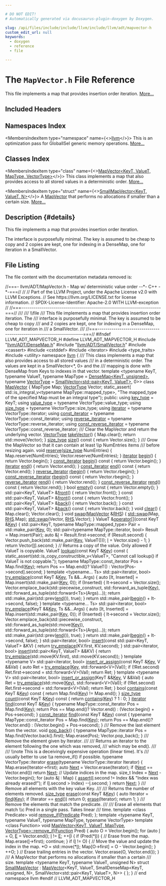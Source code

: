 ```yaml
---

# DO NOT EDIT!
# Automatically generated via docusaurus-plugin-doxygen by Doxygen.

slug: /api/files/include/include/llvm/include/llvm/adt/mapvector-h
custom_edit_url: null
keywords:
  - doxygen
  - reference
  - file

---
```





# The `MapVector.h` File Reference

<DoxygenPage pluginConfig={pluginConfig}>

This file implements a map that provides insertion order iteration. <a href="#details">More...</a>

## Included Headers

<IncludesList>
<IncludesListItem
  filePath="llvm/ADT/DenseMap.h"
  permalink="/docs/api/files/include/include/llvm/include/llvm/adt/densemap-h"
  isLocal="true" />
<IncludesListItem
  filePath="llvm/ADT/SmallVector.h"
  permalink="/docs/api/files/include/include/llvm/include/llvm/adt/smallvector-h"
  isLocal="true" />
<IncludesListItem
  filePath="cassert"
  permalink=""
  isLocal="false" />
<IncludesListItem
  filePath="cstddef"
  permalink=""
  isLocal="false" />
<IncludesListItem
  filePath="iterator"
  permalink=""
  isLocal="false" />
<IncludesListItem
  filePath="type_traits"
  permalink=""
  isLocal="false" />
<IncludesListItem
  filePath="utility"
  permalink=""
  isLocal="false" />
</IncludesList>

## Namespaces Index

<MembersIndex>

<MembersIndexItem
  type="namespace"
  name={<><a href="/docs/api/namespaces/llvm">llvm</a></>}>
This is an optimization pass for GlobalISel generic memory operations. <a href="/docs/api/namespaces/llvm/#details">More...</a>
</MembersIndexItem>

</MembersIndex>

## Classes Index

<MembersIndex>

<MembersIndexItem
  type="class"
  name={<><a href="/docs/api/classes/llvm/mapvector">MapVector&lt;KeyT, ValueT, MapType, VectorType&gt;</a></>}>
This class implements a map that also provides access to all stored values in a deterministic order. <a href="/docs/api/classes/llvm/mapvector/#details">More...</a>
</MembersIndexItem>

<MembersIndexItem
  type="struct"
  name={<><a href="/docs/api/structs/llvm/smallmapvector">SmallMapVector&lt;KeyT, ValueT, N&gt;</a></>}>
A <a href="/docs/api/classes/llvm/mapvector">MapVector</a> that performs no allocations if smaller than a certain size. <a href="/docs/api/structs/llvm/smallmapvector/#details">More...</a>
</MembersIndexItem>

</MembersIndex>

## Description {#details}

This file implements a map that provides insertion order iteration.

The interface is purposefully minimal. The key is assumed to be cheap to copy and 2 copies are kept, one for indexing in a DenseMap, one for iteration in a SmallVector.

## File Listing

The file content with the documentation metadata removed is:

<ProgramListing>

<Link id="l00001" /><CodeLine lineNumber="1"><Highlight kind="comment">//===- llvm/ADT/MapVector.h - Map w/ deterministic value order --&#42;- C++ -&#42;-===//</Highlight><Highlight kind="normal"></Highlight></CodeLine>
<Link id="l00002" /><CodeLine lineNumber="2"><Highlight kind="normal"></Highlight><Highlight kind="comment">//</Highlight><Highlight kind="normal"></Highlight></CodeLine>
<Link id="l00003" /><CodeLine lineNumber="3"><Highlight kind="normal"></Highlight><Highlight kind="comment">// Part of the LLVM Project, under the Apache License v2.0 with LLVM Exceptions.</Highlight><Highlight kind="normal"></Highlight></CodeLine>
<Link id="l00004" /><CodeLine lineNumber="4"><Highlight kind="normal"></Highlight><Highlight kind="comment">// See https://llvm.org/LICENSE.txt for license information.</Highlight><Highlight kind="normal"></Highlight></CodeLine>
<Link id="l00005" /><CodeLine lineNumber="5"><Highlight kind="normal"></Highlight><Highlight kind="comment">// SPDX-License-Identifier: Apache-2.0 WITH LLVM-exception</Highlight><Highlight kind="normal"></Highlight></CodeLine>
<Link id="l00006" /><CodeLine lineNumber="6"><Highlight kind="normal"></Highlight><Highlight kind="comment">//</Highlight><Highlight kind="normal"></Highlight></CodeLine>
<Link id="l00007" /><CodeLine lineNumber="7"><Highlight kind="normal"></Highlight><Highlight kind="comment">//===----------------------------------------------------------------------===//</Highlight><Highlight kind="comment"></Highlight></CodeLine>
<Link id="l00008" /><CodeLine lineNumber="8"><Highlight kind="comment">///</Highlight></CodeLine>
<Link id="l00009" /><CodeLine lineNumber="9"><Highlight kind="comment">/// \\file</Highlight></CodeLine>
<Link id="l00010" /><CodeLine lineNumber="10"><Highlight kind="comment">/// This file implements a map that provides insertion order iteration. The</Highlight></CodeLine>
<Link id="l00011" /><CodeLine lineNumber="11"><Highlight kind="comment">/// interface is purposefully minimal. The key is assumed to be cheap to copy</Highlight></CodeLine>
<Link id="l00012" /><CodeLine lineNumber="12"><Highlight kind="comment">/// and 2 copies are kept, one for indexing in a DenseMap, one for iteration in</Highlight></CodeLine>
<Link id="l00013" /><CodeLine lineNumber="13"><Highlight kind="comment">/// a SmallVector.</Highlight></CodeLine>
<Link id="l00014" /><CodeLine lineNumber="14"><Highlight kind="comment">///</Highlight><Highlight kind="normal"></Highlight></CodeLine>
<Link id="l00015" /><CodeLine lineNumber="15"><Highlight kind="normal"></Highlight><Highlight kind="comment">//===----------------------------------------------------------------------===//</Highlight><Highlight kind="normal"></Highlight></CodeLine>
<Link id="l00016" /><CodeLine lineNumber="16"><Highlight kind="normal"></Highlight></CodeLine>
<Link id="l00017" /><CodeLine lineNumber="17"><Highlight kind="normal"></Highlight><Highlight kind="preprocessor">#ifndef LLVM&#95;ADT&#95;MAPVECTOR&#95;H</Highlight><Highlight kind="normal"></Highlight></CodeLine>
<Link id="l00018" /><CodeLine lineNumber="18"><Highlight kind="normal"></Highlight><Highlight kind="preprocessor">#define LLVM&#95;ADT&#95;MAPVECTOR&#95;H</Highlight><Highlight kind="normal"></Highlight></CodeLine>
<Link id="l00019" /><CodeLine lineNumber="19"><Highlight kind="normal"></Highlight></CodeLine>
<Link id="l00020" /><CodeLine lineNumber="20"><Highlight kind="normal"></Highlight><Highlight kind="preprocessor">#include &quot;<a href="/docs/api/files/include/include/llvm/include/llvm/adt/densemap-h">llvm/ADT/DenseMap.h</a>&quot;</Highlight><Highlight kind="normal"></Highlight></CodeLine>
<Link id="l00021" /><CodeLine lineNumber="21"><Highlight kind="normal"></Highlight><Highlight kind="preprocessor">#include &quot;<a href="/docs/api/files/include/include/llvm/include/llvm/adt/smallvector-h">llvm/ADT/SmallVector.h</a>&quot;</Highlight><Highlight kind="normal"></Highlight></CodeLine>
<Link id="l00022" /><CodeLine lineNumber="22"><Highlight kind="normal"></Highlight><Highlight kind="preprocessor">#include &lt;cassert&gt;</Highlight><Highlight kind="normal"></Highlight></CodeLine>
<Link id="l00023" /><CodeLine lineNumber="23"><Highlight kind="normal"></Highlight><Highlight kind="preprocessor">#include &lt;cstddef&gt;</Highlight><Highlight kind="normal"></Highlight></CodeLine>
<Link id="l00024" /><CodeLine lineNumber="24"><Highlight kind="normal"></Highlight><Highlight kind="preprocessor">#include &lt;iterator&gt;</Highlight><Highlight kind="normal"></Highlight></CodeLine>
<Link id="l00025" /><CodeLine lineNumber="25"><Highlight kind="normal"></Highlight><Highlight kind="preprocessor">#include &lt;type&#95;traits&gt;</Highlight><Highlight kind="normal"></Highlight></CodeLine>
<Link id="l00026" /><CodeLine lineNumber="26"><Highlight kind="normal"></Highlight><Highlight kind="preprocessor">#include &lt;utility&gt;</Highlight><Highlight kind="normal"></Highlight></CodeLine>
<Link id="l00027" /><CodeLine lineNumber="27"><Highlight kind="normal"></Highlight></CodeLine>
<Link id="l00028" /><CodeLine lineNumber="28"><Highlight kind="normal"></Highlight><Highlight kind="keyword">namespace </Highlight><Highlight kind="normal"><a href="/docs/api/namespaces/llvm">llvm</a> &#123;</Highlight></CodeLine>
<Link id="l00029" /><CodeLine lineNumber="29"><Highlight kind="normal"></Highlight><Highlight kind="comment"></Highlight></CodeLine>
<Link id="l00030" /><CodeLine lineNumber="30"><Highlight kind="comment">/// This class implements a map that also provides access to all stored values</Highlight></CodeLine>
<Link id="l00031" /><CodeLine lineNumber="31"><Highlight kind="comment">/// in a deterministic order. The values are kept in a SmallVector&lt;&#42;, 0&gt; and the</Highlight></CodeLine>
<Link id="l00032" /><CodeLine lineNumber="32"><Highlight kind="comment">/// mapping is done with DenseMap from Keys to indexes in that vector.</Highlight><Highlight kind="normal"></Highlight></CodeLine>
<Link id="l00033" /><CodeLine lineNumber="33"><Highlight kind="normal"></Highlight><Highlight kind="keyword">template</Highlight><Highlight kind="normal"> &lt;</Highlight><Highlight kind="keyword">typename</Highlight><Highlight kind="normal"> KeyT, </Highlight><Highlight kind="keyword">typename</Highlight><Highlight kind="normal"> ValueT,</Highlight></CodeLine>
<Link id="l00034" /><CodeLine lineNumber="34"><Highlight kind="normal">          </Highlight><Highlight kind="keyword">typename</Highlight><Highlight kind="normal"> MapType = <a href="/docs/api/classes/llvm/densemap">DenseMap&lt;KeyT, unsigned&gt;</a>,</Highlight></CodeLine>
<Link id="l00035" /><CodeLine lineNumber="35"><Highlight kind="normal">          </Highlight><Highlight kind="keyword">typename</Highlight><Highlight kind="normal"> <a href="/docs/api/classes/llvm/vectortype">VectorType</a> = <a href="/docs/api/classes/llvm/smallvector">SmallVector&lt;std::pair&lt;KeyT, ValueT&gt;</a>, 0&gt;&gt;</Highlight></CodeLine>
<Link id="l00036" /><CodeLine lineNumber="36" lineLink="/docs/api/classes/llvm/mapvector"><Highlight kind="normal"></Highlight><Highlight kind="keyword">class </Highlight><Highlight kind="normal"><a href="/docs/api/classes/llvm/mapvector">MapVector</a> &#123;</Highlight></CodeLine>
<Link id="l00037" /><CodeLine lineNumber="37"><Highlight kind="normal">  MapType Map;</Highlight></CodeLine>
<Link id="l00038" /><CodeLine lineNumber="38"><Highlight kind="normal">  <a href="/docs/api/classes/llvm/vectortype">VectorType</a> Vector;</Highlight></CodeLine>
<Link id="l00039" /><CodeLine lineNumber="39"><Highlight kind="normal"></Highlight></CodeLine>
<Link id="l00040" /><CodeLine lineNumber="40"><Highlight kind="normal">  </Highlight><Highlight kind="keyword">static&#95;assert</Highlight><Highlight kind="normal">(</Highlight></CodeLine>
<Link id="l00041" /><CodeLine lineNumber="41"><Highlight kind="normal">      std::is&#95;integral&#95;v&lt;typename MapType::mapped&#95;type&gt;,</Highlight></CodeLine>
<Link id="l00042" /><CodeLine lineNumber="42"><Highlight kind="normal">      </Highlight><Highlight kind="stringliteral">&quot;The mapped&#95;type of the specified Map must be an integral type&quot;</Highlight><Highlight kind="normal">);</Highlight></CodeLine>
<Link id="l00043" /><CodeLine lineNumber="43"><Highlight kind="normal"></Highlight></CodeLine>
<Link id="l00044" /><CodeLine lineNumber="44"><Highlight kind="normal"></Highlight><Highlight kind="keyword">public</Highlight><Highlight kind="normal">:</Highlight></CodeLine>
<Link id="l00045" /><CodeLine lineNumber="45" lineLink="/docs/api/classes/llvm/mapvector/#aaf005811d9c2c5afec511e7ea4685095"><Highlight kind="normal">  </Highlight><Highlight kind="keyword">using </Highlight><Highlight kind="normal"><a href="/docs/api/classes/llvm/mapvector/#aaf005811d9c2c5afec511e7ea4685095">key&#95;type</a> = KeyT;</Highlight></CodeLine>
<Link id="l00046" /><CodeLine lineNumber="46" lineLink="/docs/api/classes/llvm/mapvector/#a635be72da071c449caa8f9346c88a6eb"><Highlight kind="normal">  </Highlight><Highlight kind="keyword">using </Highlight><Highlight kind="normal"><a href="/docs/api/classes/llvm/mapvector/#a635be72da071c449caa8f9346c88a6eb">value&#95;type</a> = </Highlight><Highlight kind="keyword">typename</Highlight><Highlight kind="normal"> VectorType::value&#95;type;</Highlight></CodeLine>
<Link id="l00047" /><CodeLine lineNumber="47" lineLink="/docs/api/classes/llvm/mapvector/#a4b5a86fbd0b6ae0086668689408a04d9"><Highlight kind="normal">  </Highlight><Highlight kind="keyword">using </Highlight><Highlight kind="normal"><a href="/docs/api/classes/llvm/mapvector/#a4b5a86fbd0b6ae0086668689408a04d9">size&#95;type</a> = </Highlight><Highlight kind="keyword">typename</Highlight><Highlight kind="normal"> VectorType::size&#95;type;</Highlight></CodeLine>
<Link id="l00048" /><CodeLine lineNumber="48"><Highlight kind="normal"></Highlight></CodeLine>
<Link id="l00049" /><CodeLine lineNumber="49" lineLink="/docs/api/classes/llvm/mapvector/#a085f340f16ff796202863961ff734902"><Highlight kind="normal">  </Highlight><Highlight kind="keyword">using </Highlight><Highlight kind="normal"><a href="/docs/api/classes/llvm/mapvector/#a085f340f16ff796202863961ff734902">iterator</a> = </Highlight><Highlight kind="keyword">typename</Highlight><Highlight kind="normal"> VectorType::iterator;</Highlight></CodeLine>
<Link id="l00050" /><CodeLine lineNumber="50" lineLink="/docs/api/classes/llvm/mapvector/#ad44c8437ba63debbd571e56269a8ddfd"><Highlight kind="normal">  </Highlight><Highlight kind="keyword">using </Highlight><Highlight kind="normal"><a href="/docs/api/classes/llvm/mapvector/#ad44c8437ba63debbd571e56269a8ddfd">const&#95;iterator</a> = </Highlight><Highlight kind="keyword">typename</Highlight><Highlight kind="normal"> VectorType::const&#95;iterator;</Highlight></CodeLine>
<Link id="l00051" /><CodeLine lineNumber="51" lineLink="/docs/api/classes/llvm/mapvector/#acd492f1494d1a79ced42776f219f5f42"><Highlight kind="normal">  </Highlight><Highlight kind="keyword">using </Highlight><Highlight kind="normal"><a href="/docs/api/classes/llvm/mapvector/#acd492f1494d1a79ced42776f219f5f42">reverse&#95;iterator</a> = </Highlight><Highlight kind="keyword">typename</Highlight><Highlight kind="normal"> VectorType::reverse&#95;iterator;</Highlight></CodeLine>
<Link id="l00052" /><CodeLine lineNumber="52" lineLink="/docs/api/classes/llvm/mapvector/#a63166794b71cca0bd30d355b8015fb96"><Highlight kind="normal">  </Highlight><Highlight kind="keyword">using </Highlight><Highlight kind="normal"><a href="/docs/api/classes/llvm/mapvector/#a63166794b71cca0bd30d355b8015fb96">const&#95;reverse&#95;iterator</a> = </Highlight><Highlight kind="keyword">typename</Highlight><Highlight kind="normal"> VectorType::const&#95;reverse&#95;iterator;</Highlight></CodeLine>
<Link id="l00053" /><CodeLine lineNumber="53"><Highlight kind="normal"></Highlight><Highlight kind="comment"></Highlight></CodeLine>
<Link id="l00054" /><CodeLine lineNumber="54"><Highlight kind="comment">  /// Clear the MapVector and return the underlying vector.</Highlight><Highlight kind="normal"></Highlight></CodeLine>
<Link id="l00055" /><CodeLine lineNumber="55" lineLink="/docs/api/classes/llvm/mapvector/#a48284a35966b520c1da3a34a112726f5"><Highlight kind="normal">  <a href="/docs/api/classes/llvm/vectortype">VectorType</a> <a href="/docs/api/classes/llvm/mapvector/#a48284a35966b520c1da3a34a112726f5">takeVector</a>() &#123;</Highlight></CodeLine>
<Link id="l00056" /><CodeLine lineNumber="56"><Highlight kind="normal">    Map.clear();</Highlight></CodeLine>
<Link id="l00057" /><CodeLine lineNumber="57"><Highlight kind="normal">    </Highlight><Highlight kind="keywordflow">return</Highlight><Highlight kind="normal"> std::move(Vector);</Highlight></CodeLine>
<Link id="l00058" /><CodeLine lineNumber="58"><Highlight kind="normal">  &#125;</Highlight></CodeLine>
<Link id="l00059" /><CodeLine lineNumber="59"><Highlight kind="normal"></Highlight></CodeLine>
<Link id="l00060" /><CodeLine lineNumber="60" lineLink="/docs/api/classes/llvm/mapvector/#acf4c09e1f30cdd4e0b5b1b8a236ead34"><Highlight kind="normal">  <a href="/docs/api/classes/llvm/mapvector/#a4b5a86fbd0b6ae0086668689408a04d9">size&#95;type</a> <a href="/docs/api/classes/llvm/mapvector/#acf4c09e1f30cdd4e0b5b1b8a236ead34">size</a>()</Highlight><Highlight kind="keyword"> const </Highlight><Highlight kind="normal">&#123; </Highlight><Highlight kind="keywordflow">return</Highlight><Highlight kind="normal"> Vector.size(); &#125;</Highlight></CodeLine>
<Link id="l00061" /><CodeLine lineNumber="61"><Highlight kind="normal"></Highlight><Highlight kind="comment"></Highlight></CodeLine>
<Link id="l00062" /><CodeLine lineNumber="62"><Highlight kind="comment">  /// Grow the MapVector so that it can contain at least \\p NumEntries items</Highlight></CodeLine>
<Link id="l00063" /><CodeLine lineNumber="63"><Highlight kind="comment">  /// before resizing again.</Highlight><Highlight kind="normal"></Highlight></CodeLine>
<Link id="l00064" /><CodeLine lineNumber="64" lineLink="/docs/api/classes/llvm/mapvector/#ac68b36c64462cf547b2b334c67bf651b"><Highlight kind="normal">  </Highlight><Highlight kind="keywordtype">void</Highlight><Highlight kind="normal"> <a href="/docs/api/classes/llvm/mapvector/#ac68b36c64462cf547b2b334c67bf651b">reserve</a>(<a href="/docs/api/classes/llvm/mapvector/#a4b5a86fbd0b6ae0086668689408a04d9">size&#95;type</a> NumEntries) &#123;</Highlight></CodeLine>
<Link id="l00065" /><CodeLine lineNumber="65"><Highlight kind="normal">    Map.reserve(NumEntries);</Highlight></CodeLine>
<Link id="l00066" /><CodeLine lineNumber="66"><Highlight kind="normal">    Vector.reserve(NumEntries);</Highlight></CodeLine>
<Link id="l00067" /><CodeLine lineNumber="67"><Highlight kind="normal">  &#125;</Highlight></CodeLine>
<Link id="l00068" /><CodeLine lineNumber="68"><Highlight kind="normal"></Highlight></CodeLine>
<Link id="l00069" /><CodeLine lineNumber="69" lineLink="/docs/api/classes/llvm/mapvector/#aa610cab7ee61e36a6d1d122fc252c278"><Highlight kind="normal">  <a href="/docs/api/classes/llvm/mapvector/#a085f340f16ff796202863961ff734902">iterator</a> <a href="/docs/api/classes/llvm/mapvector/#aa610cab7ee61e36a6d1d122fc252c278">begin</a>() &#123; </Highlight><Highlight kind="keywordflow">return</Highlight><Highlight kind="normal"> Vector.begin(); &#125;</Highlight></CodeLine>
<Link id="l00070" /><CodeLine lineNumber="70" lineLink="/docs/api/classes/llvm/mapvector/#a8fa5d6a51448a539cf6508ccd853bb1d"><Highlight kind="normal">  <a href="/docs/api/classes/llvm/mapvector/#ad44c8437ba63debbd571e56269a8ddfd">const&#95;iterator</a> <a href="/docs/api/classes/llvm/mapvector/#a8fa5d6a51448a539cf6508ccd853bb1d">begin</a>()</Highlight><Highlight kind="keyword"> const </Highlight><Highlight kind="normal">&#123; </Highlight><Highlight kind="keywordflow">return</Highlight><Highlight kind="normal"> Vector.begin(); &#125;</Highlight></CodeLine>
<Link id="l00071" /><CodeLine lineNumber="71" lineLink="/docs/api/classes/llvm/mapvector/#a0881334358ff6ff7ff8cea5562c7988e"><Highlight kind="normal">  <a href="/docs/api/classes/llvm/mapvector/#a085f340f16ff796202863961ff734902">iterator</a> <a href="/docs/api/classes/llvm/mapvector/#a0881334358ff6ff7ff8cea5562c7988e">end</a>() &#123; </Highlight><Highlight kind="keywordflow">return</Highlight><Highlight kind="normal"> Vector.end(); &#125;</Highlight></CodeLine>
<Link id="l00072" /><CodeLine lineNumber="72" lineLink="/docs/api/classes/llvm/mapvector/#a33b09e344ff0f9a2b1039b4738d04be9"><Highlight kind="normal">  <a href="/docs/api/classes/llvm/mapvector/#ad44c8437ba63debbd571e56269a8ddfd">const&#95;iterator</a> <a href="/docs/api/classes/llvm/mapvector/#a33b09e344ff0f9a2b1039b4738d04be9">end</a>()</Highlight><Highlight kind="keyword"> const </Highlight><Highlight kind="normal">&#123; </Highlight><Highlight kind="keywordflow">return</Highlight><Highlight kind="normal"> Vector.end(); &#125;</Highlight></CodeLine>
<Link id="l00073" /><CodeLine lineNumber="73"><Highlight kind="normal"></Highlight></CodeLine>
<Link id="l00074" /><CodeLine lineNumber="74" lineLink="/docs/api/classes/llvm/mapvector/#afa84f2e649eac2b43ff8e4a5e3d866e8"><Highlight kind="normal">  <a href="/docs/api/classes/llvm/mapvector/#acd492f1494d1a79ced42776f219f5f42">reverse&#95;iterator</a> <a href="/docs/api/classes/llvm/mapvector/#afa84f2e649eac2b43ff8e4a5e3d866e8">rbegin</a>() &#123; </Highlight><Highlight kind="keywordflow">return</Highlight><Highlight kind="normal"> Vector.rbegin(); &#125;</Highlight></CodeLine>
<Link id="l00075" /><CodeLine lineNumber="75" lineLink="/docs/api/classes/llvm/mapvector/#a12c6c813bc405d136a24dda9b39d4da1"><Highlight kind="normal">  <a href="/docs/api/classes/llvm/mapvector/#a63166794b71cca0bd30d355b8015fb96">const&#95;reverse&#95;iterator</a> <a href="/docs/api/classes/llvm/mapvector/#a12c6c813bc405d136a24dda9b39d4da1">rbegin</a>()</Highlight><Highlight kind="keyword"> const </Highlight><Highlight kind="normal">&#123; </Highlight><Highlight kind="keywordflow">return</Highlight><Highlight kind="normal"> Vector.rbegin(); &#125;</Highlight></CodeLine>
<Link id="l00076" /><CodeLine lineNumber="76" lineLink="/docs/api/classes/llvm/mapvector/#a290c99a05ce4f33c242f41f0a1d59b84"><Highlight kind="normal">  <a href="/docs/api/classes/llvm/mapvector/#acd492f1494d1a79ced42776f219f5f42">reverse&#95;iterator</a> <a href="/docs/api/classes/llvm/mapvector/#a290c99a05ce4f33c242f41f0a1d59b84">rend</a>() &#123; </Highlight><Highlight kind="keywordflow">return</Highlight><Highlight kind="normal"> Vector.rend(); &#125;</Highlight></CodeLine>
<Link id="l00077" /><CodeLine lineNumber="77" lineLink="/docs/api/classes/llvm/mapvector/#af367bfb28fe29ec72c559430522dbfe4"><Highlight kind="normal">  <a href="/docs/api/classes/llvm/mapvector/#a63166794b71cca0bd30d355b8015fb96">const&#95;reverse&#95;iterator</a> <a href="/docs/api/classes/llvm/mapvector/#af367bfb28fe29ec72c559430522dbfe4">rend</a>()</Highlight><Highlight kind="keyword"> const </Highlight><Highlight kind="normal">&#123; </Highlight><Highlight kind="keywordflow">return</Highlight><Highlight kind="normal"> Vector.rend(); &#125;</Highlight></CodeLine>
<Link id="l00078" /><CodeLine lineNumber="78"><Highlight kind="normal"></Highlight></CodeLine>
<Link id="l00079" /><CodeLine lineNumber="79" lineLink="/docs/api/classes/llvm/mapvector/#a8da97c44f514ad1ae9ccf4518b0f88aa"><Highlight kind="normal">  </Highlight><Highlight kind="keywordtype">bool</Highlight><Highlight kind="normal"> <a href="/docs/api/classes/llvm/mapvector/#a8da97c44f514ad1ae9ccf4518b0f88aa">empty</a>()</Highlight><Highlight kind="keyword"> const </Highlight><Highlight kind="normal">&#123;</Highlight></CodeLine>
<Link id="l00080" /><CodeLine lineNumber="80"><Highlight kind="normal">    </Highlight><Highlight kind="keywordflow">return</Highlight><Highlight kind="normal"> Vector.empty();</Highlight></CodeLine>
<Link id="l00081" /><CodeLine lineNumber="81"><Highlight kind="normal">  &#125;</Highlight></CodeLine>
<Link id="l00082" /><CodeLine lineNumber="82"><Highlight kind="normal"></Highlight></CodeLine>
<Link id="l00083" /><CodeLine lineNumber="83" lineLink="/docs/api/classes/llvm/mapvector/#adb824684d8ec5b843fb4d9b5ac906c9a"><Highlight kind="normal">  std::pair&lt;KeyT, ValueT&gt;       &amp;<a href="/docs/api/classes/llvm/mapvector/#adb824684d8ec5b843fb4d9b5ac906c9a">front</a>()       &#123; </Highlight><Highlight kind="keywordflow">return</Highlight><Highlight kind="normal"> Vector.front(); &#125;</Highlight></CodeLine>
<Link id="l00084" /><CodeLine lineNumber="84" lineLink="/docs/api/classes/llvm/mapvector/#a5526dcd6cc74a6840830de1e55d6293a"><Highlight kind="normal">  </Highlight><Highlight kind="keyword">const</Highlight><Highlight kind="normal"> std::pair&lt;KeyT, ValueT&gt; &amp;<a href="/docs/api/classes/llvm/mapvector/#a5526dcd6cc74a6840830de1e55d6293a">front</a>()</Highlight><Highlight kind="keyword"> const </Highlight><Highlight kind="normal">&#123; </Highlight><Highlight kind="keywordflow">return</Highlight><Highlight kind="normal"> Vector.front(); &#125;</Highlight></CodeLine>
<Link id="l00085" /><CodeLine lineNumber="85" lineLink="/docs/api/classes/llvm/mapvector/#afd59a8e8a7a844c82a3510aa587c97c9"><Highlight kind="normal">  std::pair&lt;KeyT, ValueT&gt;       &amp;<a href="/docs/api/classes/llvm/mapvector/#afd59a8e8a7a844c82a3510aa587c97c9">back</a>()        &#123; </Highlight><Highlight kind="keywordflow">return</Highlight><Highlight kind="normal"> Vector.back(); &#125;</Highlight></CodeLine>
<Link id="l00086" /><CodeLine lineNumber="86" lineLink="/docs/api/classes/llvm/mapvector/#a4cc821f83c7282ba778891283d015964"><Highlight kind="normal">  </Highlight><Highlight kind="keyword">const</Highlight><Highlight kind="normal"> std::pair&lt;KeyT, ValueT&gt; &amp;<a href="/docs/api/classes/llvm/mapvector/#a4cc821f83c7282ba778891283d015964">back</a>()</Highlight><Highlight kind="keyword">  const </Highlight><Highlight kind="normal">&#123; </Highlight><Highlight kind="keywordflow">return</Highlight><Highlight kind="normal"> Vector.back(); &#125;</Highlight></CodeLine>
<Link id="l00087" /><CodeLine lineNumber="87"><Highlight kind="normal"></Highlight></CodeLine>
<Link id="l00088" /><CodeLine lineNumber="88" lineLink="/docs/api/classes/llvm/mapvector/#ae091b147039557cf8ce505740e7ff7ac"><Highlight kind="normal">  </Highlight><Highlight kind="keywordtype">void</Highlight><Highlight kind="normal"> <a href="/docs/api/classes/llvm/mapvector/#ae091b147039557cf8ce505740e7ff7ac">clear</a>() &#123;</Highlight></CodeLine>
<Link id="l00089" /><CodeLine lineNumber="89"><Highlight kind="normal">    Map.clear();</Highlight></CodeLine>
<Link id="l00090" /><CodeLine lineNumber="90"><Highlight kind="normal">    Vector.clear();</Highlight></CodeLine>
<Link id="l00091" /><CodeLine lineNumber="91"><Highlight kind="normal">  &#125;</Highlight></CodeLine>
<Link id="l00092" /><CodeLine lineNumber="92"><Highlight kind="normal"></Highlight></CodeLine>
<Link id="l00093" /><CodeLine lineNumber="93" lineLink="/docs/api/classes/llvm/mapvector/#a281df40be4ec00076eef383da4efb9b3"><Highlight kind="normal">  </Highlight><Highlight kind="keywordtype">void</Highlight><Highlight kind="normal"> <a href="/docs/api/classes/llvm/mapvector/#a281df40be4ec00076eef383da4efb9b3">swap</a>(<a href="/docs/api/classes/llvm/mapvector">MapVector</a> &amp;<a href="/docs/api/files/lib/lib/target/lib/target/x86/x86partialreduction-cpp/#a87b8bfbbe9d8f7146d7f20a5fb42efd0">RHS</a>) &#123;</Highlight></CodeLine>
<Link id="l00094" /><CodeLine lineNumber="94"><Highlight kind="normal">    <a href="/docs/api/namespaces/std/#ab8424022895aee3e366fb9a32f2883cb">std::swap</a>(Map, <a href="/docs/api/files/lib/lib/target/lib/target/x86/x86partialreduction-cpp/#a87b8bfbbe9d8f7146d7f20a5fb42efd0">RHS</a>.Map);</Highlight></CodeLine>
<Link id="l00095" /><CodeLine lineNumber="95"><Highlight kind="normal">    <a href="/docs/api/namespaces/std/#ab8424022895aee3e366fb9a32f2883cb">std::swap</a>(Vector, <a href="/docs/api/files/lib/lib/target/lib/target/x86/x86partialreduction-cpp/#a87b8bfbbe9d8f7146d7f20a5fb42efd0">RHS</a>.Vector);</Highlight></CodeLine>
<Link id="l00096" /><CodeLine lineNumber="96"><Highlight kind="normal">  &#125;</Highlight></CodeLine>
<Link id="l00097" /><CodeLine lineNumber="97"><Highlight kind="normal"></Highlight></CodeLine>
<Link id="l00098" /><CodeLine lineNumber="98" lineLink="/docs/api/classes/llvm/mapvector/#a32a1366139fd98139d346e5f8912a9b9"><Highlight kind="normal">  ValueT &amp;<a href="/docs/api/classes/llvm/mapvector/#a32a1366139fd98139d346e5f8912a9b9">operator&#91;&#93;</a>(</Highlight><Highlight kind="keyword">const</Highlight><Highlight kind="normal"> KeyT &amp;<a href="/docs/api/namespaces/llvm/#a98c6256d0644613c6b5b3e2ef06ef5ce">Key</a>) &#123;</Highlight></CodeLine>
<Link id="l00099" /><CodeLine lineNumber="99"><Highlight kind="normal">    std::pair&lt;KeyT, typename MapType::mapped&#95;type&gt; Pair = std::make&#95;pair(<a href="/docs/api/namespaces/llvm/#a98c6256d0644613c6b5b3e2ef06ef5ce">Key</a>, 0);</Highlight></CodeLine>
<Link id="l00100" /><CodeLine lineNumber="100"><Highlight kind="normal">    std::pair&lt;typename MapType::iterator, bool&gt; Result = Map.insert(Pair);</Highlight></CodeLine>
<Link id="l00101" /><CodeLine lineNumber="101"><Highlight kind="normal">    </Highlight><Highlight kind="keyword">auto</Highlight><Highlight kind="normal"> &amp;<a href="/docs/api/files/lib/lib/support/md5-cpp/#ac0eafdc9ee161b71e7af98af736952fd">I</a> = Result.first-&gt;second;</Highlight></CodeLine>
<Link id="l00102" /><CodeLine lineNumber="102"><Highlight kind="normal">    </Highlight><Highlight kind="keywordflow">if</Highlight><Highlight kind="normal"> (Result.second) &#123;</Highlight></CodeLine>
<Link id="l00103" /><CodeLine lineNumber="103"><Highlight kind="normal">      Vector.push&#95;back(std::make&#95;pair(<a href="/docs/api/namespaces/llvm/#a98c6256d0644613c6b5b3e2ef06ef5ce">Key</a>, ValueT()));</Highlight></CodeLine>
<Link id="l00104" /><CodeLine lineNumber="104"><Highlight kind="normal">      <a href="/docs/api/files/lib/lib/support/md5-cpp/#ac0eafdc9ee161b71e7af98af736952fd">I</a> = Vector.size() - 1;</Highlight></CodeLine>
<Link id="l00105" /><CodeLine lineNumber="105"><Highlight kind="normal">    &#125;</Highlight></CodeLine>
<Link id="l00106" /><CodeLine lineNumber="106"><Highlight kind="normal">    </Highlight><Highlight kind="keywordflow">return</Highlight><Highlight kind="normal"> Vector&#91;<a href="/docs/api/files/lib/lib/support/md5-cpp/#ac0eafdc9ee161b71e7af98af736952fd">I</a>&#93;.second;</Highlight></CodeLine>
<Link id="l00107" /><CodeLine lineNumber="107"><Highlight kind="normal">  &#125;</Highlight></CodeLine>
<Link id="l00108" /><CodeLine lineNumber="108"><Highlight kind="normal"></Highlight></CodeLine>
<Link id="l00109" /><CodeLine lineNumber="109"><Highlight kind="normal">  </Highlight><Highlight kind="comment">// Returns a copy of the value.  Only allowed if ValueT is copyable.</Highlight><Highlight kind="normal"></Highlight></CodeLine>
<Link id="l00110" /><CodeLine lineNumber="110" lineLink="/docs/api/classes/llvm/mapvector/#abca23bddf517f69d28c6d30c58a7b6f9"><Highlight kind="normal">  ValueT <a href="/docs/api/classes/llvm/mapvector/#abca23bddf517f69d28c6d30c58a7b6f9">lookup</a>(</Highlight><Highlight kind="keyword">const</Highlight><Highlight kind="normal"> KeyT &amp;<a href="/docs/api/namespaces/llvm/#a98c6256d0644613c6b5b3e2ef06ef5ce">Key</a>)</Highlight><Highlight kind="keyword"> const </Highlight><Highlight kind="normal">&#123;</Highlight></CodeLine>
<Link id="l00111" /><CodeLine lineNumber="111"><Highlight kind="normal">    </Highlight><Highlight kind="keyword">static&#95;assert</Highlight><Highlight kind="normal">(std::is&#95;copy&#95;constructible&#95;v&lt;ValueT&gt;,</Highlight></CodeLine>
<Link id="l00112" /><CodeLine lineNumber="112"><Highlight kind="normal">                  </Highlight><Highlight kind="stringliteral">&quot;Cannot call lookup() if ValueT is not copyable.&quot;</Highlight><Highlight kind="normal">);</Highlight></CodeLine>
<Link id="l00113" /><CodeLine lineNumber="113"><Highlight kind="normal">    </Highlight><Highlight kind="keyword">typename</Highlight><Highlight kind="normal"> MapType::const&#95;iterator Pos = Map.find(<a href="/docs/api/namespaces/llvm/#a98c6256d0644613c6b5b3e2ef06ef5ce">Key</a>);</Highlight></CodeLine>
<Link id="l00114" /><CodeLine lineNumber="114"><Highlight kind="normal">    </Highlight><Highlight kind="keywordflow">return</Highlight><Highlight kind="normal"> Pos == Map.end()? ValueT() : Vector&#91;Pos-&gt;second&#93;.second;</Highlight></CodeLine>
<Link id="l00115" /><CodeLine lineNumber="115"><Highlight kind="normal">  &#125;</Highlight></CodeLine>
<Link id="l00116" /><CodeLine lineNumber="116"><Highlight kind="normal"></Highlight></CodeLine>
<Link id="l00117" /><CodeLine lineNumber="117"><Highlight kind="normal">  </Highlight><Highlight kind="keyword">template</Highlight><Highlight kind="normal"> &lt;</Highlight><Highlight kind="keyword">typename</Highlight><Highlight kind="normal">... Ts&gt;</Highlight></CodeLine>
<Link id="l00118" /><CodeLine lineNumber="118" lineLink="/docs/api/classes/llvm/mapvector/#ab23f183e7947aaf3caad7960217f843c"><Highlight kind="normal">  std::pair&lt;iterator, bool&gt; <a href="/docs/api/classes/llvm/mapvector/#ab23f183e7947aaf3caad7960217f843c">try&#95;emplace</a>(</Highlight><Highlight kind="keyword">const</Highlight><Highlight kind="normal"> KeyT &amp;<a href="/docs/api/namespaces/llvm/#a98c6256d0644613c6b5b3e2ef06ef5ce">Key</a>, Ts &amp;&amp;...Args) &#123;</Highlight></CodeLine>
<Link id="l00119" /><CodeLine lineNumber="119"><Highlight kind="normal">    </Highlight><Highlight kind="keyword">auto</Highlight><Highlight kind="normal"> &#91;It, Inserted&#93; = Map.insert(std::make&#95;pair(<a href="/docs/api/namespaces/llvm/#a98c6256d0644613c6b5b3e2ef06ef5ce">Key</a>, 0));</Highlight></CodeLine>
<Link id="l00120" /><CodeLine lineNumber="120"><Highlight kind="normal">    </Highlight><Highlight kind="keywordflow">if</Highlight><Highlight kind="normal"> (Inserted) &#123;</Highlight></CodeLine>
<Link id="l00121" /><CodeLine lineNumber="121"><Highlight kind="normal">      It-&gt;second = Vector.size();</Highlight></CodeLine>
<Link id="l00122" /><CodeLine lineNumber="122"><Highlight kind="normal">      Vector.emplace&#95;back(std::piecewise&#95;construct, std::forward&#95;as&#95;tuple(<a href="/docs/api/namespaces/llvm/#a98c6256d0644613c6b5b3e2ef06ef5ce">Key</a>),</Highlight></CodeLine>
<Link id="l00123" /><CodeLine lineNumber="123"><Highlight kind="normal">                          std::forward&#95;as&#95;tuple(std::forward&lt;Ts&gt;(Args)...));</Highlight></CodeLine>
<Link id="l00124" /><CodeLine lineNumber="124"><Highlight kind="normal">      </Highlight><Highlight kind="keywordflow">return</Highlight><Highlight kind="normal"> std::make&#95;pair(std::prev(<a href="/docs/api/classes/llvm/mapvector/#a0881334358ff6ff7ff8cea5562c7988e">end</a>()), </Highlight><Highlight kind="keyword">true</Highlight><Highlight kind="normal">);</Highlight></CodeLine>
<Link id="l00125" /><CodeLine lineNumber="125"><Highlight kind="normal">    &#125;</Highlight></CodeLine>
<Link id="l00126" /><CodeLine lineNumber="126"><Highlight kind="normal">    </Highlight><Highlight kind="keywordflow">return</Highlight><Highlight kind="normal"> std::make&#95;pair(<a href="/docs/api/classes/llvm/mapvector/#aa610cab7ee61e36a6d1d122fc252c278">begin</a>() + It-&gt;second, </Highlight><Highlight kind="keyword">false</Highlight><Highlight kind="normal">);</Highlight></CodeLine>
<Link id="l00127" /><CodeLine lineNumber="127"><Highlight kind="normal">  &#125;</Highlight></CodeLine>
<Link id="l00128" /><CodeLine lineNumber="128"><Highlight kind="normal">  </Highlight><Highlight kind="keyword">template</Highlight><Highlight kind="normal"> &lt;</Highlight><Highlight kind="keyword">typename</Highlight><Highlight kind="normal">... Ts&gt;</Highlight></CodeLine>
<Link id="l00129" /><CodeLine lineNumber="129" lineLink="/docs/api/classes/llvm/mapvector/#a00d1da5a2b498afd67078870c64061a6"><Highlight kind="normal">  std::pair&lt;iterator, bool&gt; <a href="/docs/api/classes/llvm/mapvector/#a00d1da5a2b498afd67078870c64061a6">try&#95;emplace</a>(KeyT &amp;&amp;<a href="/docs/api/namespaces/llvm/#a98c6256d0644613c6b5b3e2ef06ef5ce">Key</a>, Ts &amp;&amp;...Args) &#123;</Highlight></CodeLine>
<Link id="l00130" /><CodeLine lineNumber="130"><Highlight kind="normal">    </Highlight><Highlight kind="keyword">auto</Highlight><Highlight kind="normal"> &#91;It, Inserted&#93; = Map.insert(std::make&#95;pair(<a href="/docs/api/namespaces/llvm/#a98c6256d0644613c6b5b3e2ef06ef5ce">Key</a>, 0));</Highlight></CodeLine>
<Link id="l00131" /><CodeLine lineNumber="131"><Highlight kind="normal">    </Highlight><Highlight kind="keywordflow">if</Highlight><Highlight kind="normal"> (Inserted) &#123;</Highlight></CodeLine>
<Link id="l00132" /><CodeLine lineNumber="132"><Highlight kind="normal">      It-&gt;second = Vector.size();</Highlight></CodeLine>
<Link id="l00133" /><CodeLine lineNumber="133"><Highlight kind="normal">      Vector.emplace&#95;back(std::piecewise&#95;construct,</Highlight></CodeLine>
<Link id="l00134" /><CodeLine lineNumber="134"><Highlight kind="normal">                          std::forward&#95;as&#95;tuple(std::move(<a href="/docs/api/namespaces/llvm/#a98c6256d0644613c6b5b3e2ef06ef5ce">Key</a>)),</Highlight></CodeLine>
<Link id="l00135" /><CodeLine lineNumber="135"><Highlight kind="normal">                          std::forward&#95;as&#95;tuple(std::forward&lt;Ts&gt;(Args)...));</Highlight></CodeLine>
<Link id="l00136" /><CodeLine lineNumber="136"><Highlight kind="normal">      </Highlight><Highlight kind="keywordflow">return</Highlight><Highlight kind="normal"> std::make&#95;pair(std::prev(<a href="/docs/api/classes/llvm/mapvector/#a0881334358ff6ff7ff8cea5562c7988e">end</a>()), </Highlight><Highlight kind="keyword">true</Highlight><Highlight kind="normal">);</Highlight></CodeLine>
<Link id="l00137" /><CodeLine lineNumber="137"><Highlight kind="normal">    &#125;</Highlight></CodeLine>
<Link id="l00138" /><CodeLine lineNumber="138"><Highlight kind="normal">    </Highlight><Highlight kind="keywordflow">return</Highlight><Highlight kind="normal"> std::make&#95;pair(<a href="/docs/api/classes/llvm/mapvector/#aa610cab7ee61e36a6d1d122fc252c278">begin</a>() + It-&gt;second, </Highlight><Highlight kind="keyword">false</Highlight><Highlight kind="normal">);</Highlight></CodeLine>
<Link id="l00139" /><CodeLine lineNumber="139"><Highlight kind="normal">  &#125;</Highlight></CodeLine>
<Link id="l00140" /><CodeLine lineNumber="140"><Highlight kind="normal"></Highlight></CodeLine>
<Link id="l00141" /><CodeLine lineNumber="141" lineLink="/docs/api/classes/llvm/mapvector/#abb6ea6cbdf19ab64bf0c8f65b2e6e8ce"><Highlight kind="normal">  std::pair&lt;iterator, bool&gt; <a href="/docs/api/classes/llvm/mapvector/#abb6ea6cbdf19ab64bf0c8f65b2e6e8ce">insert</a>(</Highlight><Highlight kind="keyword">const</Highlight><Highlight kind="normal"> std::pair&lt;KeyT, ValueT&gt; &amp;KV) &#123;</Highlight></CodeLine>
<Link id="l00142" /><CodeLine lineNumber="142"><Highlight kind="normal">    </Highlight><Highlight kind="keywordflow">return</Highlight><Highlight kind="normal"> <a href="/docs/api/classes/llvm/mapvector/#ab23f183e7947aaf3caad7960217f843c">try&#95;emplace</a>(KV.first, KV.second);</Highlight></CodeLine>
<Link id="l00143" /><CodeLine lineNumber="143"><Highlight kind="normal">  &#125;</Highlight></CodeLine>
<Link id="l00144" /><CodeLine lineNumber="144" lineLink="/docs/api/classes/llvm/mapvector/#aea49fdf7a17296b4c8a6d581f35785fb"><Highlight kind="normal">  std::pair&lt;iterator, bool&gt; <a href="/docs/api/classes/llvm/mapvector/#aea49fdf7a17296b4c8a6d581f35785fb">insert</a>(std::pair&lt;KeyT, ValueT&gt; &amp;&amp;KV) &#123;</Highlight></CodeLine>
<Link id="l00145" /><CodeLine lineNumber="145"><Highlight kind="normal">    </Highlight><Highlight kind="keywordflow">return</Highlight><Highlight kind="normal"> <a href="/docs/api/classes/llvm/mapvector/#ab23f183e7947aaf3caad7960217f843c">try&#95;emplace</a>(std::move(KV.first), std::move(KV.second));</Highlight></CodeLine>
<Link id="l00146" /><CodeLine lineNumber="146"><Highlight kind="normal">  &#125;</Highlight></CodeLine>
<Link id="l00147" /><CodeLine lineNumber="147"><Highlight kind="normal"></Highlight></CodeLine>
<Link id="l00148" /><CodeLine lineNumber="148"><Highlight kind="normal">  </Highlight><Highlight kind="keyword">template</Highlight><Highlight kind="normal"> &lt;</Highlight><Highlight kind="keyword">typename</Highlight><Highlight kind="normal"> V&gt;</Highlight></CodeLine>
<Link id="l00149" /><CodeLine lineNumber="149" lineLink="/docs/api/classes/llvm/mapvector/#aa79f573e4e5c668610c5a6845783c636"><Highlight kind="normal">  std::pair&lt;iterator, bool&gt; <a href="/docs/api/classes/llvm/mapvector/#aa79f573e4e5c668610c5a6845783c636">insert&#95;or&#95;assign</a>(</Highlight><Highlight kind="keyword">const</Highlight><Highlight kind="normal"> KeyT &amp;<a href="/docs/api/namespaces/llvm/#a98c6256d0644613c6b5b3e2ef06ef5ce">Key</a>, V &amp;&amp;Val) &#123;</Highlight></CodeLine>
<Link id="l00150" /><CodeLine lineNumber="150"><Highlight kind="normal">    </Highlight><Highlight kind="keyword">auto</Highlight><Highlight kind="normal"> Ret = <a href="/docs/api/classes/llvm/mapvector/#ab23f183e7947aaf3caad7960217f843c">try&#95;emplace</a>(<a href="/docs/api/namespaces/llvm/#a98c6256d0644613c6b5b3e2ef06ef5ce">Key</a>, std::forward&lt;V&gt;(Val));</Highlight></CodeLine>
<Link id="l00151" /><CodeLine lineNumber="151"><Highlight kind="normal">    </Highlight><Highlight kind="keywordflow">if</Highlight><Highlight kind="normal"> (!Ret.second)</Highlight></CodeLine>
<Link id="l00152" /><CodeLine lineNumber="152"><Highlight kind="normal">      Ret.first-&gt;second = std::forward&lt;V&gt;(Val);</Highlight></CodeLine>
<Link id="l00153" /><CodeLine lineNumber="153"><Highlight kind="normal">    </Highlight><Highlight kind="keywordflow">return</Highlight><Highlight kind="normal"> Ret;</Highlight></CodeLine>
<Link id="l00154" /><CodeLine lineNumber="154"><Highlight kind="normal">  &#125;</Highlight></CodeLine>
<Link id="l00155" /><CodeLine lineNumber="155"><Highlight kind="normal">  </Highlight><Highlight kind="keyword">template</Highlight><Highlight kind="normal"> &lt;</Highlight><Highlight kind="keyword">typename</Highlight><Highlight kind="normal"> V&gt;</Highlight></CodeLine>
<Link id="l00156" /><CodeLine lineNumber="156" lineLink="/docs/api/classes/llvm/mapvector/#a3c2fdeded75625410c09da3295e114f7"><Highlight kind="normal">  std::pair&lt;iterator, bool&gt; <a href="/docs/api/classes/llvm/mapvector/#a3c2fdeded75625410c09da3295e114f7">insert&#95;or&#95;assign</a>(KeyT &amp;&amp;<a href="/docs/api/namespaces/llvm/#a98c6256d0644613c6b5b3e2ef06ef5ce">Key</a>, V &amp;&amp;Val) &#123;</Highlight></CodeLine>
<Link id="l00157" /><CodeLine lineNumber="157"><Highlight kind="normal">    </Highlight><Highlight kind="keyword">auto</Highlight><Highlight kind="normal"> Ret = <a href="/docs/api/classes/llvm/mapvector/#ab23f183e7947aaf3caad7960217f843c">try&#95;emplace</a>(std::move(<a href="/docs/api/namespaces/llvm/#a98c6256d0644613c6b5b3e2ef06ef5ce">Key</a>), std::forward&lt;V&gt;(Val));</Highlight></CodeLine>
<Link id="l00158" /><CodeLine lineNumber="158"><Highlight kind="normal">    </Highlight><Highlight kind="keywordflow">if</Highlight><Highlight kind="normal"> (!Ret.second)</Highlight></CodeLine>
<Link id="l00159" /><CodeLine lineNumber="159"><Highlight kind="normal">      Ret.first-&gt;second = std::forward&lt;V&gt;(Val);</Highlight></CodeLine>
<Link id="l00160" /><CodeLine lineNumber="160"><Highlight kind="normal">    </Highlight><Highlight kind="keywordflow">return</Highlight><Highlight kind="normal"> Ret;</Highlight></CodeLine>
<Link id="l00161" /><CodeLine lineNumber="161"><Highlight kind="normal">  &#125;</Highlight></CodeLine>
<Link id="l00162" /><CodeLine lineNumber="162"><Highlight kind="normal"></Highlight></CodeLine>
<Link id="l00163" /><CodeLine lineNumber="163" lineLink="/docs/api/classes/llvm/mapvector/#a8757ce7071547a0410c82cc096b1ec9a"><Highlight kind="normal">  </Highlight><Highlight kind="keywordtype">bool</Highlight><Highlight kind="normal"> <a href="/docs/api/classes/llvm/mapvector/#a8757ce7071547a0410c82cc096b1ec9a">contains</a>(</Highlight><Highlight kind="keyword">const</Highlight><Highlight kind="normal"> KeyT &amp;<a href="/docs/api/namespaces/llvm/#a98c6256d0644613c6b5b3e2ef06ef5ce">Key</a>)</Highlight><Highlight kind="keyword"> const </Highlight><Highlight kind="normal">&#123; </Highlight><Highlight kind="keywordflow">return</Highlight><Highlight kind="normal"> Map.find(<a href="/docs/api/namespaces/llvm/#a98c6256d0644613c6b5b3e2ef06ef5ce">Key</a>) != Map.end(); &#125;</Highlight></CodeLine>
<Link id="l00164" /><CodeLine lineNumber="164"><Highlight kind="normal"></Highlight></CodeLine>
<Link id="l00165" /><CodeLine lineNumber="165" lineLink="/docs/api/classes/llvm/mapvector/#a041e60c6f5f9841f3dc74921ea87bec2"><Highlight kind="normal">  <a href="/docs/api/classes/llvm/mapvector/#a4b5a86fbd0b6ae0086668689408a04d9">size&#95;type</a> <a href="/docs/api/classes/llvm/mapvector/#a041e60c6f5f9841f3dc74921ea87bec2">count</a>(</Highlight><Highlight kind="keyword">const</Highlight><Highlight kind="normal"> KeyT &amp;<a href="/docs/api/namespaces/llvm/#a98c6256d0644613c6b5b3e2ef06ef5ce">Key</a>)</Highlight><Highlight kind="keyword"> const </Highlight><Highlight kind="normal">&#123; </Highlight><Highlight kind="keywordflow">return</Highlight><Highlight kind="normal"> <a href="/docs/api/classes/llvm/mapvector/#a8757ce7071547a0410c82cc096b1ec9a">contains</a>(<a href="/docs/api/namespaces/llvm/#a98c6256d0644613c6b5b3e2ef06ef5ce">Key</a>) ? 1 : 0; &#125;</Highlight></CodeLine>
<Link id="l00166" /><CodeLine lineNumber="166"><Highlight kind="normal"></Highlight></CodeLine>
<Link id="l00167" /><CodeLine lineNumber="167" lineLink="/docs/api/classes/llvm/mapvector/#a6b0c3e15c351ba9682837c29b0a141b6"><Highlight kind="normal">  <a href="/docs/api/classes/llvm/mapvector/#a085f340f16ff796202863961ff734902">iterator</a> <a href="/docs/api/classes/llvm/mapvector/#a6b0c3e15c351ba9682837c29b0a141b6">find</a>(</Highlight><Highlight kind="keyword">const</Highlight><Highlight kind="normal"> KeyT &amp;<a href="/docs/api/namespaces/llvm/#a98c6256d0644613c6b5b3e2ef06ef5ce">Key</a>) &#123;</Highlight></CodeLine>
<Link id="l00168" /><CodeLine lineNumber="168"><Highlight kind="normal">    </Highlight><Highlight kind="keyword">typename</Highlight><Highlight kind="normal"> MapType::const&#95;iterator Pos = Map.find(<a href="/docs/api/namespaces/llvm/#a98c6256d0644613c6b5b3e2ef06ef5ce">Key</a>);</Highlight></CodeLine>
<Link id="l00169" /><CodeLine lineNumber="169"><Highlight kind="normal">    </Highlight><Highlight kind="keywordflow">return</Highlight><Highlight kind="normal"> Pos == Map.end()? Vector.end() :</Highlight></CodeLine>
<Link id="l00170" /><CodeLine lineNumber="170"><Highlight kind="normal">                            (Vector.begin() + Pos-&gt;second);</Highlight></CodeLine>
<Link id="l00171" /><CodeLine lineNumber="171"><Highlight kind="normal">  &#125;</Highlight></CodeLine>
<Link id="l00172" /><CodeLine lineNumber="172"><Highlight kind="normal"></Highlight></CodeLine>
<Link id="l00173" /><CodeLine lineNumber="173" lineLink="/docs/api/classes/llvm/mapvector/#aada38bc8836def406cc1c537ad613d02"><Highlight kind="normal">  <a href="/docs/api/classes/llvm/mapvector/#ad44c8437ba63debbd571e56269a8ddfd">const&#95;iterator</a> <a href="/docs/api/classes/llvm/mapvector/#aada38bc8836def406cc1c537ad613d02">find</a>(</Highlight><Highlight kind="keyword">const</Highlight><Highlight kind="normal"> KeyT &amp;<a href="/docs/api/namespaces/llvm/#a98c6256d0644613c6b5b3e2ef06ef5ce">Key</a>)</Highlight><Highlight kind="keyword"> const </Highlight><Highlight kind="normal">&#123;</Highlight></CodeLine>
<Link id="l00174" /><CodeLine lineNumber="174"><Highlight kind="normal">    </Highlight><Highlight kind="keyword">typename</Highlight><Highlight kind="normal"> MapType::const&#95;iterator Pos = Map.find(<a href="/docs/api/namespaces/llvm/#a98c6256d0644613c6b5b3e2ef06ef5ce">Key</a>);</Highlight></CodeLine>
<Link id="l00175" /><CodeLine lineNumber="175"><Highlight kind="normal">    </Highlight><Highlight kind="keywordflow">return</Highlight><Highlight kind="normal"> Pos == Map.end()? Vector.end() :</Highlight></CodeLine>
<Link id="l00176" /><CodeLine lineNumber="176"><Highlight kind="normal">                            (Vector.begin() + Pos-&gt;second);</Highlight></CodeLine>
<Link id="l00177" /><CodeLine lineNumber="177"><Highlight kind="normal">  &#125;</Highlight></CodeLine>
<Link id="l00178" /><CodeLine lineNumber="178"><Highlight kind="normal"></Highlight><Highlight kind="comment"></Highlight></CodeLine>
<Link id="l00179" /><CodeLine lineNumber="179"><Highlight kind="comment">  /// Remove the last element from the vector.</Highlight><Highlight kind="normal"></Highlight></CodeLine>
<Link id="l00180" /><CodeLine lineNumber="180" lineLink="/docs/api/classes/llvm/mapvector/#a0f8b8cde254dee3e797ca4fe8c0551b9"><Highlight kind="normal">  </Highlight><Highlight kind="keywordtype">void</Highlight><Highlight kind="normal"> <a href="/docs/api/classes/llvm/mapvector/#a0f8b8cde254dee3e797ca4fe8c0551b9">pop&#95;back</a>() &#123;</Highlight></CodeLine>
<Link id="l00181" /><CodeLine lineNumber="181"><Highlight kind="normal">    </Highlight><Highlight kind="keyword">typename</Highlight><Highlight kind="normal"> MapType::iterator Pos = Map.find(Vector.back().first);</Highlight></CodeLine>
<Link id="l00182" /><CodeLine lineNumber="182"><Highlight kind="normal">    Map.erase(Pos);</Highlight></CodeLine>
<Link id="l00183" /><CodeLine lineNumber="183"><Highlight kind="normal">    Vector.pop&#95;back();</Highlight></CodeLine>
<Link id="l00184" /><CodeLine lineNumber="184"><Highlight kind="normal">  &#125;</Highlight></CodeLine>
<Link id="l00185" /><CodeLine lineNumber="185"><Highlight kind="normal"></Highlight><Highlight kind="comment"></Highlight></CodeLine>
<Link id="l00186" /><CodeLine lineNumber="186"><Highlight kind="comment">  /// Remove the element given by Iterator.</Highlight></CodeLine>
<Link id="l00187" /><CodeLine lineNumber="187"><Highlight kind="comment">  ///</Highlight></CodeLine>
<Link id="l00188" /><CodeLine lineNumber="188"><Highlight kind="comment">  /// Returns an iterator to the element following the one which was removed,</Highlight></CodeLine>
<Link id="l00189" /><CodeLine lineNumber="189"><Highlight kind="comment">  /// which may be end().</Highlight></CodeLine>
<Link id="l00190" /><CodeLine lineNumber="190"><Highlight kind="comment">  ///</Highlight></CodeLine>
<Link id="l00191" /><CodeLine lineNumber="191"><Highlight kind="comment">  /// \\note This is a deceivingly expensive operation (linear time).  It&#39;s</Highlight></CodeLine>
<Link id="l00192" /><CodeLine lineNumber="192"><Highlight kind="comment">  /// usually better to use \\a remove&#95;if() if possible.</Highlight><Highlight kind="normal"></Highlight></CodeLine>
<Link id="l00193" /><CodeLine lineNumber="193" lineLink="/docs/api/classes/llvm/mapvector/#a3a8171298a7d19a309d599de01906703"><Highlight kind="normal">  </Highlight><Highlight kind="keyword">typename</Highlight><Highlight kind="normal"> VectorType::iterator <a href="/docs/api/classes/llvm/mapvector/#a3a8171298a7d19a309d599de01906703">erase</a>(</Highlight><Highlight kind="keyword">typename</Highlight><Highlight kind="normal"> VectorType::iterator Iterator) &#123;</Highlight></CodeLine>
<Link id="l00194" /><CodeLine lineNumber="194"><Highlight kind="normal">    Map.erase(Iterator-&gt;first);</Highlight></CodeLine>
<Link id="l00195" /><CodeLine lineNumber="195"><Highlight kind="normal">    </Highlight><Highlight kind="keyword">auto</Highlight><Highlight kind="normal"> <a href="/docs/api/namespaces/llvm/#ab13c360340346d082b959b8cd79f2c1a">Next</a> = Vector.erase(Iterator);</Highlight></CodeLine>
<Link id="l00196" /><CodeLine lineNumber="196"><Highlight kind="normal">    </Highlight><Highlight kind="keywordflow">if</Highlight><Highlight kind="normal"> (<a href="/docs/api/namespaces/llvm/#ab13c360340346d082b959b8cd79f2c1a">Next</a> == Vector.end())</Highlight></CodeLine>
<Link id="l00197" /><CodeLine lineNumber="197"><Highlight kind="normal">      </Highlight><Highlight kind="keywordflow">return</Highlight><Highlight kind="normal"> <a href="/docs/api/namespaces/llvm/#ab13c360340346d082b959b8cd79f2c1a">Next</a>;</Highlight></CodeLine>
<Link id="l00198" /><CodeLine lineNumber="198"><Highlight kind="normal"></Highlight></CodeLine>
<Link id="l00199" /><CodeLine lineNumber="199"><Highlight kind="normal">    </Highlight><Highlight kind="comment">// Update indices in the map.</Highlight><Highlight kind="normal"></Highlight></CodeLine>
<Link id="l00200" /><CodeLine lineNumber="200"><Highlight kind="normal">    </Highlight><Highlight kind="keywordtype">size&#95;t</Highlight><Highlight kind="normal"> Index = <a href="/docs/api/namespaces/llvm/#ab13c360340346d082b959b8cd79f2c1a">Next</a> - Vector.begin();</Highlight></CodeLine>
<Link id="l00201" /><CodeLine lineNumber="201"><Highlight kind="normal">    </Highlight><Highlight kind="keywordflow">for</Highlight><Highlight kind="normal"> (</Highlight><Highlight kind="keyword">auto</Highlight><Highlight kind="normal"> &amp;<a href="/docs/api/files/lib/lib/support/md5-cpp/#ac0eafdc9ee161b71e7af98af736952fd">I</a> : Map) &#123;</Highlight></CodeLine>
<Link id="l00202" /><CodeLine lineNumber="202"><Highlight kind="normal">      <a href="/docs/api/files/lib/lib/target/lib/target/amdgpu/silowercontrolflow-cpp/#a4868c5d81c5ccc98c47aeab6244346a0">assert</a>(<a href="/docs/api/files/lib/lib/support/md5-cpp/#ac0eafdc9ee161b71e7af98af736952fd">I</a>.second != Index &amp;&amp; </Highlight><Highlight kind="stringliteral">&quot;Index was already erased!&quot;</Highlight><Highlight kind="normal">);</Highlight></CodeLine>
<Link id="l00203" /><CodeLine lineNumber="203"><Highlight kind="normal">      </Highlight><Highlight kind="keywordflow">if</Highlight><Highlight kind="normal"> (<a href="/docs/api/files/lib/lib/support/md5-cpp/#ac0eafdc9ee161b71e7af98af736952fd">I</a>.second &gt; Index)</Highlight></CodeLine>
<Link id="l00204" /><CodeLine lineNumber="204"><Highlight kind="normal">        --<a href="/docs/api/files/lib/lib/support/md5-cpp/#ac0eafdc9ee161b71e7af98af736952fd">I</a>.second;</Highlight></CodeLine>
<Link id="l00205" /><CodeLine lineNumber="205"><Highlight kind="normal">    &#125;</Highlight></CodeLine>
<Link id="l00206" /><CodeLine lineNumber="206"><Highlight kind="normal">    </Highlight><Highlight kind="keywordflow">return</Highlight><Highlight kind="normal"> <a href="/docs/api/namespaces/llvm/#ab13c360340346d082b959b8cd79f2c1a">Next</a>;</Highlight></CodeLine>
<Link id="l00207" /><CodeLine lineNumber="207"><Highlight kind="normal">  &#125;</Highlight></CodeLine>
<Link id="l00208" /><CodeLine lineNumber="208"><Highlight kind="normal"></Highlight><Highlight kind="comment"></Highlight></CodeLine>
<Link id="l00209" /><CodeLine lineNumber="209"><Highlight kind="comment">  /// Remove all elements with the key value Key.</Highlight></CodeLine>
<Link id="l00210" /><CodeLine lineNumber="210"><Highlight kind="comment">  ///</Highlight></CodeLine>
<Link id="l00211" /><CodeLine lineNumber="211"><Highlight kind="comment">  /// Returns the number of elements removed.</Highlight><Highlight kind="normal"></Highlight></CodeLine>
<Link id="l00212" /><CodeLine lineNumber="212" lineLink="/docs/api/classes/llvm/mapvector/#ad0c44e77418cb6f3fa64f0ae5400f698"><Highlight kind="normal">  <a href="/docs/api/classes/llvm/mapvector/#a4b5a86fbd0b6ae0086668689408a04d9">size&#95;type</a> <a href="/docs/api/classes/llvm/mapvector/#ad0c44e77418cb6f3fa64f0ae5400f698">erase</a>(</Highlight><Highlight kind="keyword">const</Highlight><Highlight kind="normal"> KeyT &amp;<a href="/docs/api/namespaces/llvm/#a98c6256d0644613c6b5b3e2ef06ef5ce">Key</a>) &#123;</Highlight></CodeLine>
<Link id="l00213" /><CodeLine lineNumber="213"><Highlight kind="normal">    </Highlight><Highlight kind="keyword">auto</Highlight><Highlight kind="normal"> Iterator = <a href="/docs/api/classes/llvm/mapvector/#a6b0c3e15c351ba9682837c29b0a141b6">find</a>(<a href="/docs/api/namespaces/llvm/#a98c6256d0644613c6b5b3e2ef06ef5ce">Key</a>);</Highlight></CodeLine>
<Link id="l00214" /><CodeLine lineNumber="214"><Highlight kind="normal">    </Highlight><Highlight kind="keywordflow">if</Highlight><Highlight kind="normal"> (Iterator == <a href="/docs/api/classes/llvm/mapvector/#a0881334358ff6ff7ff8cea5562c7988e">end</a>())</Highlight></CodeLine>
<Link id="l00215" /><CodeLine lineNumber="215"><Highlight kind="normal">      </Highlight><Highlight kind="keywordflow">return</Highlight><Highlight kind="normal"> 0;</Highlight></CodeLine>
<Link id="l00216" /><CodeLine lineNumber="216"><Highlight kind="normal">    <a href="/docs/api/classes/llvm/mapvector/#a3a8171298a7d19a309d599de01906703">erase</a>(Iterator);</Highlight></CodeLine>
<Link id="l00217" /><CodeLine lineNumber="217"><Highlight kind="normal">    </Highlight><Highlight kind="keywordflow">return</Highlight><Highlight kind="normal"> 1;</Highlight></CodeLine>
<Link id="l00218" /><CodeLine lineNumber="218"><Highlight kind="normal">  &#125;</Highlight></CodeLine>
<Link id="l00219" /><CodeLine lineNumber="219"><Highlight kind="normal"></Highlight><Highlight kind="comment"></Highlight></CodeLine>
<Link id="l00220" /><CodeLine lineNumber="220"><Highlight kind="comment">  /// Remove the elements that match the predicate.</Highlight></CodeLine>
<Link id="l00221" /><CodeLine lineNumber="221"><Highlight kind="comment">  ///</Highlight></CodeLine>
<Link id="l00222" /><CodeLine lineNumber="222"><Highlight kind="comment">  /// Erase all elements that match \\c Pred in a single pass.  Takes linear</Highlight></CodeLine>
<Link id="l00223" /><CodeLine lineNumber="223"><Highlight kind="comment">  /// time.</Highlight><Highlight kind="normal"></Highlight></CodeLine>
<Link id="l00224" /><CodeLine lineNumber="224" lineLink="/docs/api/classes/llvm/mapvector/#a862208c77d7ea13b440b4ff84911c1a4"><Highlight kind="normal">  </Highlight><Highlight kind="keyword">template</Highlight><Highlight kind="normal"> &lt;</Highlight><Highlight kind="keyword">class</Highlight><Highlight kind="normal"> Predicate&gt; </Highlight><Highlight kind="keywordtype">void</Highlight><Highlight kind="normal"> <a href="/docs/api/classes/llvm/mapvector/#a862208c77d7ea13b440b4ff84911c1a4">remove&#95;if</a>(<a href="/docs/api/classes/predicate">Predicate</a> Pred);</Highlight></CodeLine>
<Link id="l00225" /><CodeLine lineNumber="225"><Highlight kind="normal">&#125;;</Highlight></CodeLine>
<Link id="l00226" /><CodeLine lineNumber="226"><Highlight kind="normal"></Highlight></CodeLine>
<Link id="l00227" /><CodeLine lineNumber="227"><Highlight kind="normal"></Highlight><Highlight kind="keyword">template</Highlight><Highlight kind="normal"> &lt;</Highlight><Highlight kind="keyword">typename</Highlight><Highlight kind="normal"> KeyT, </Highlight><Highlight kind="keyword">typename</Highlight><Highlight kind="normal"> ValueT, </Highlight><Highlight kind="keyword">typename</Highlight><Highlight kind="normal"> MapType, </Highlight><Highlight kind="keyword">typename</Highlight><Highlight kind="normal"> VectorType&gt;</Highlight></CodeLine>
<Link id="l00228" /><CodeLine lineNumber="228"><Highlight kind="normal"></Highlight><Highlight kind="keyword">template</Highlight><Highlight kind="normal"> &lt;</Highlight><Highlight kind="keyword">class</Highlight><Highlight kind="normal"> Function&gt;</Highlight></CodeLine>
<Link id="l00229" /><CodeLine lineNumber="229" lineLink="/docs/api/classes/llvm/mapvector/#aaf31a8aa98ad9fb33f2aeb5af238012f"><Highlight kind="normal"></Highlight><Highlight kind="keywordtype">void</Highlight><Highlight kind="normal"> <a href="/docs/api/classes/llvm/mapvector/#a862208c77d7ea13b440b4ff84911c1a4">MapVector&lt;KeyT, ValueT, MapType, VectorType&gt;::remove&#95;if</a>(<a href="/docs/api/classes/llvm/function">Function</a> Pred) &#123;</Highlight></CodeLine>
<Link id="l00230" /><CodeLine lineNumber="230"><Highlight kind="normal">  </Highlight><Highlight kind="keyword">auto</Highlight><Highlight kind="normal"> O = Vector.begin();</Highlight></CodeLine>
<Link id="l00231" /><CodeLine lineNumber="231"><Highlight kind="normal">  </Highlight><Highlight kind="keywordflow">for</Highlight><Highlight kind="normal"> (</Highlight><Highlight kind="keyword">auto</Highlight><Highlight kind="normal"> <a href="/docs/api/files/lib/lib/support/md5-cpp/#ac0eafdc9ee161b71e7af98af736952fd">I</a> = O, <a href="/docs/api/files/lib/lib/ir/builtingcs-cpp/#abb2b3a60ccc38a28239e19a1646e0c8a">E</a> = Vector.end(); <a href="/docs/api/files/lib/lib/support/md5-cpp/#ac0eafdc9ee161b71e7af98af736952fd">I</a> != <a href="/docs/api/files/lib/lib/ir/builtingcs-cpp/#abb2b3a60ccc38a28239e19a1646e0c8a">E</a>; ++<a href="/docs/api/files/lib/lib/support/md5-cpp/#ac0eafdc9ee161b71e7af98af736952fd">I</a>) &#123;</Highlight></CodeLine>
<Link id="l00232" /><CodeLine lineNumber="232"><Highlight kind="normal">    </Highlight><Highlight kind="keywordflow">if</Highlight><Highlight kind="normal"> (Pred(&#42;<a href="/docs/api/files/lib/lib/support/md5-cpp/#ac0eafdc9ee161b71e7af98af736952fd">I</a>)) &#123;</Highlight></CodeLine>
<Link id="l00233" /><CodeLine lineNumber="233"><Highlight kind="normal">      </Highlight><Highlight kind="comment">// Erase from the map.</Highlight><Highlight kind="normal"></Highlight></CodeLine>
<Link id="l00234" /><CodeLine lineNumber="234"><Highlight kind="normal">      Map.erase(<a href="/docs/api/files/lib/lib/support/md5-cpp/#ac0eafdc9ee161b71e7af98af736952fd">I</a>-&gt;first);</Highlight></CodeLine>
<Link id="l00235" /><CodeLine lineNumber="235"><Highlight kind="normal">      </Highlight><Highlight kind="keywordflow">continue</Highlight><Highlight kind="normal">;</Highlight></CodeLine>
<Link id="l00236" /><CodeLine lineNumber="236"><Highlight kind="normal">    &#125;</Highlight></CodeLine>
<Link id="l00237" /><CodeLine lineNumber="237"><Highlight kind="normal"></Highlight></CodeLine>
<Link id="l00238" /><CodeLine lineNumber="238"><Highlight kind="normal">    </Highlight><Highlight kind="keywordflow">if</Highlight><Highlight kind="normal"> (<a href="/docs/api/files/lib/lib/support/md5-cpp/#ac0eafdc9ee161b71e7af98af736952fd">I</a> != O) &#123;</Highlight></CodeLine>
<Link id="l00239" /><CodeLine lineNumber="239"><Highlight kind="normal">      </Highlight><Highlight kind="comment">// Move the value and update the index in the map.</Highlight><Highlight kind="normal"></Highlight></CodeLine>
<Link id="l00240" /><CodeLine lineNumber="240"><Highlight kind="normal">      &#42;O = std::move(&#42;<a href="/docs/api/files/lib/lib/support/md5-cpp/#ac0eafdc9ee161b71e7af98af736952fd">I</a>);</Highlight></CodeLine>
<Link id="l00241" /><CodeLine lineNumber="241"><Highlight kind="normal">      Map&#91;O-&gt;first&#93; = O - Vector.begin();</Highlight></CodeLine>
<Link id="l00242" /><CodeLine lineNumber="242"><Highlight kind="normal">    &#125;</Highlight></CodeLine>
<Link id="l00243" /><CodeLine lineNumber="243"><Highlight kind="normal">    ++O;</Highlight></CodeLine>
<Link id="l00244" /><CodeLine lineNumber="244"><Highlight kind="normal">  &#125;</Highlight></CodeLine>
<Link id="l00245" /><CodeLine lineNumber="245"><Highlight kind="normal">  </Highlight><Highlight kind="comment">// Erase trailing entries in the vector.</Highlight><Highlight kind="normal"></Highlight></CodeLine>
<Link id="l00246" /><CodeLine lineNumber="246"><Highlight kind="normal">  Vector.erase(O, Vector.end());</Highlight></CodeLine>
<Link id="l00247" /><CodeLine lineNumber="247"><Highlight kind="normal">&#125;</Highlight></CodeLine>
<Link id="l00248" /><CodeLine lineNumber="248"><Highlight kind="normal"></Highlight><Highlight kind="comment"></Highlight></CodeLine>
<Link id="l00249" /><CodeLine lineNumber="249"><Highlight kind="comment">/// A MapVector that performs no allocations if smaller than a certain</Highlight></CodeLine>
<Link id="l00250" /><CodeLine lineNumber="250"><Highlight kind="comment">/// size.</Highlight><Highlight kind="normal"></Highlight></CodeLine>
<Link id="l00251" /><CodeLine lineNumber="251"><Highlight kind="normal"></Highlight><Highlight kind="keyword">template</Highlight><Highlight kind="normal"> &lt;</Highlight><Highlight kind="keyword">typename</Highlight><Highlight kind="normal"> KeyT, </Highlight><Highlight kind="keyword">typename</Highlight><Highlight kind="normal"> ValueT, </Highlight><Highlight kind="keywordtype">unsigned</Highlight><Highlight kind="normal"> N&gt;</Highlight></CodeLine>
<Link id="l00252" /><CodeLine lineNumber="252" lineLink="/docs/api/structs/llvm/smallmapvector"><Highlight kind="normal"></Highlight><Highlight kind="keyword">struct </Highlight><Highlight kind="normal"><a href="/docs/api/structs/llvm/smallmapvector">SmallMapVector</a></Highlight></CodeLine>
<Link id="l00253" /><CodeLine lineNumber="253"><Highlight kind="normal">    : <a href="/docs/api/classes/llvm/mapvector">MapVector</a>&lt;KeyT, ValueT, SmallDenseMap&lt;KeyT, unsigned, N&gt;,</Highlight></CodeLine>
<Link id="l00254" /><CodeLine lineNumber="254"><Highlight kind="normal">                SmallVector&lt;std::pair&lt;KeyT, ValueT&gt;, N&gt;&gt; &#123;</Highlight></CodeLine>
<Link id="l00255" /><CodeLine lineNumber="255"><Highlight kind="normal">&#125;;</Highlight></CodeLine>
<Link id="l00256" /><CodeLine lineNumber="256"><Highlight kind="normal"></Highlight></CodeLine>
<Link id="l00257" /><CodeLine lineNumber="257"><Highlight kind="normal">&#125; </Highlight><Highlight kind="comment">// end namespace llvm</Highlight><Highlight kind="normal"></Highlight></CodeLine>
<Link id="l00258" /><CodeLine lineNumber="258"><Highlight kind="normal"></Highlight></CodeLine>
<Link id="l00259" /><CodeLine lineNumber="259"><Highlight kind="normal"></Highlight><Highlight kind="preprocessor">#endif </Highlight><Highlight kind="comment">// LLVM&#95;ADT&#95;MAPVECTOR&#95;H</Highlight><Highlight kind="normal"></Highlight></CodeLine>

</ProgramListing>


</DoxygenPage>
